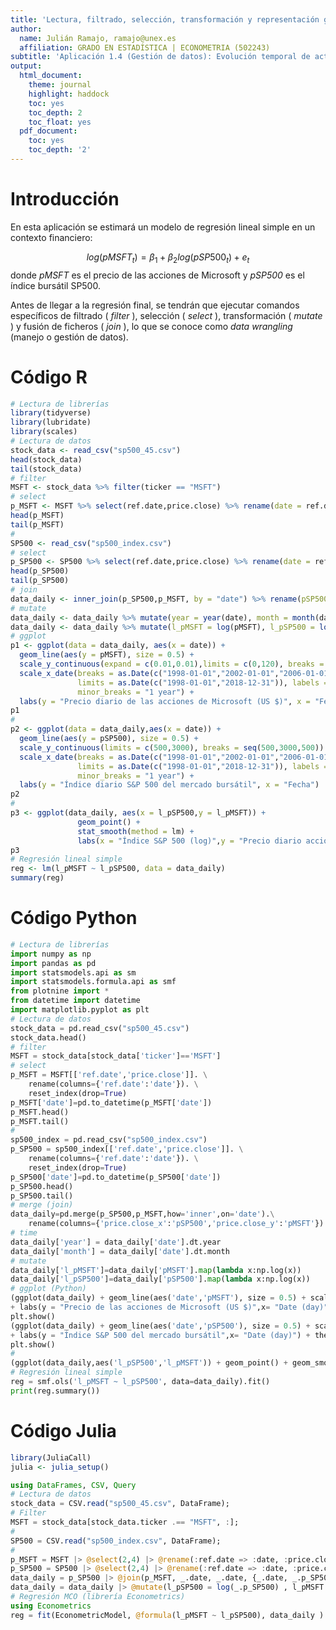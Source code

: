 ```yaml
---
title: 'Lectura, filtrado, selección, transformación y representación gráfica de datos en R, Python y Julia'
author:
  name: Julián Ramajo, ramajo@unex.es
  affiliation: GRADO EN ESTADÍSTICA | ECONOMETRIA (502243)
subtitle: 'Aplicación 1.4 (Gestión de datos): Evolución temporal de activos financieros'
output:
  html_document:
    theme: journal
    highlight: haddock
    toc: yes
    toc_depth: 2
    toc_float: yes
  pdf_document:
    toc: yes
    toc_depth: '2'
---
```


# Introducción

En esta aplicación se estimará un modelo de regresión lineal simple en un contexto financiero:

$$log(pMSFT_t) = \beta_1 + \beta_2 log(pSP500_t)  + e_t$$
donde _pMSFT_ es el precio de las acciones de Microsoft y _pSP500_ es el índice bursátil SP500.

Antes de llegar a la regresión final, se tendrán que ejecutar comandos específicos de filtrado ( _filter_ ), selección ( _select_ ), transformación ( _mutate_ ) y fusión de ficheros ( _join_ ), lo que se conoce como _data wrangling_ (manejo o gestión de datos).

# Código R

```r
# Lectura de librerías
library(tidyverse)
library(lubridate)
library(scales)
# Lectura de datos
stock_data <- read_csv("sp500_45.csv")
head(stock_data)
tail(stock_data)
# filter
MSFT <- stock_data %>% filter(ticker == "MSFT")
# select
p_MSFT <- MSFT %>% select(ref.date,price.close) %>% rename(date = ref.date)
head(p_MSFT)
tail(p_MSFT)
# 
SP500 <- read_csv("sp500_index.csv")
# select
p_SP500 <- SP500 %>% select(ref.date,price.close) %>% rename(date = ref.date)
head(p_SP500)
tail(p_SP500)
# join
data_daily <- inner_join(p_SP500,p_MSFT, by = "date") %>% rename(pSP500 = price.close.x, pMSFT = price.close.y)
# mutate
data_daily <- data_daily %>% mutate(year = year(date), month = month(date))
data_daily <- data_daily %>% mutate(l_pMSFT = log(pMSFT), l_pSP500 = log(pSP500))
# ggplot
p1 <- ggplot(data = data_daily, aes(x = date)) +
  geom_line(aes(y = pMSFT), size = 0.5) +
  scale_y_continuous(expand = c(0.01,0.01),limits = c(0,120), breaks = seq(0,120,20)) +  
  scale_x_date(breaks = as.Date(c("1998-01-01","2002-01-01","2006-01-01","2010-01-01","2014-01-01","2018-01-01")),
               limits = as.Date(c("1998-01-01","2018-12-31")), labels = date_format("1%b%Y"),
               minor_breaks = "1 year") +
  labs(y = "Precio diario de las acciones de Microsoft (US $)", x = "Fecha")
p1
#
p2 <- ggplot(data = data_daily,aes(x = date)) +
  geom_line(aes(y = pSP500), size = 0.5) +
  scale_y_continuous(limits = c(500,3000), breaks = seq(500,3000,500)) +  
  scale_x_date(breaks = as.Date(c("1998-01-01","2002-01-01","2006-01-01","2010-01-01","2014-01-01","2018-01-01")),
               limits = as.Date(c("1998-01-01","2018-12-31")), labels = date_format("1%b%Y"),
               minor_breaks = "1 year") +
  labs(y = "Índice diario S&P 500 del mercado bursátil", x = "Fecha")
p2
#
p3 <- ggplot(data_daily, aes(x = l_pSP500,y = l_pMSFT)) + 
               geom_point() +  
               stat_smooth(method = lm) +  
               labs(x = "Índice S&P 500 (log)",y = "Precio diario acciones de Microsoft (log)")
p3
# Regresión lineal simple
reg <- lm(l_pMSFT ~ l_pSP500, data = data_daily)
summary(reg)
```

# Código Python

```python
# Lectura de librerías
import numpy as np
import pandas as pd
import statsmodels.api as sm
import statsmodels.formula.api as smf
from plotnine import *
from datetime import datetime
import matplotlib.pyplot as plt
# Lectura de datos
stock_data = pd.read_csv("sp500_45.csv")
stock_data.head()
# filter
MSFT = stock_data[stock_data['ticker']=='MSFT']
# select
p_MSFT = MSFT[['ref.date','price.close']]. \
    rename(columns={'ref.date':'date'}). \
    reset_index(drop=True)
p_MSFT['date']=pd.to_datetime(p_MSFT['date'])
p_MSFT.head()
p_MSFT.tail()
# 
sp500_index = pd.read_csv("sp500_index.csv")
p_SP500 = sp500_index[['ref.date','price.close']]. \
    rename(columns={'ref.date':'date'}). \
    reset_index(drop=True)
p_SP500['date']=pd.to_datetime(p_SP500['date'])
p_SP500.head()
p_SP500.tail()
# merge (join)
data_daily=pd.merge(p_SP500,p_MSFT,how='inner',on='date').\
    rename(columns={'price.close_x':'pSP500','price.close_y':'pMSFT'})
# time
data_daily['year'] = data_daily['date'].dt.year
data_daily['month'] = data_daily['date'].dt.month
# mutate
data_daily['l_pMSFT']=data_daily['pMSFT'].map(lambda x:np.log(x))
data_daily['l_pSP500']=data_daily['pSP500'].map(lambda x:np.log(x))
# ggplot (Python)
(ggplot(data_daily) + geom_line(aes('date','pMSFT'), size = 0.5) + scale_y_continuous(expand = [0.01,0.01],limits = [0,120]) 
+ labs(y = "Precio de las acciones de Microsoft (US $)",x= "Date (day)") + theme_bw())
plt.show()
(ggplot(data_daily) + geom_line(aes('date','pSP500'), size = 0.5) + scale_y_continuous(expand = [0.01,0.01]) 
+ labs(y = "Índice S&P 500 del mercado bursátil",x= "Date (day)") + theme_bw())
plt.show()
# 
(ggplot(data_daily,aes('l_pSP500','l_pMSFT')) + geom_point() + geom_smooth(method='lm',se=False) + labs(x="Índice S&P 500 (log)",y="Precio diario acciones de Microsoft (log)") + theme_bw())
# Regresión lineal simple
reg = smf.ols('l_pMSFT ~ l_pSP500', data=data_daily).fit()
print(reg.summary())
```

# Código Julia

```r
library(JuliaCall)
julia <- julia_setup()
```

```julia
using DataFrames, CSV, Query
# Lectura de datos
stock_data = CSV.read("sp500_45.csv", DataFrame);
# Filter
MSFT = stock_data[stock_data.ticker .== "MSFT", :];
#
SP500 = CSV.read("sp500_index.csv", DataFrame);
# 
p_MSFT = MSFT |> @select(2,4) |> @rename(:ref.date => :date, :price.close => :p_MSFT) |> DataFrame
p_SP500 = SP500 |> @select(2,4) |> @rename(:ref.date => :date, :price.close => :p_SP500) |> DataFrame
data_daily = p_SP500 |> @join(p_MSFT, _.date, _.date, {_.date, _.p_SP500, __.p_MSFT}) |> DataFrame
data_daily = data_daily |> @mutate(l_pSP500 = log(_.p_SP500) , l_pMSFT = log(_.p_MSFT)) |> DataFrame
# Regresión MCO (librería Econometrics)
using Econometrics
reg = fit(EconometricModel, @formula(l_pMSFT ~ l_pSP500), data_daily )
```

